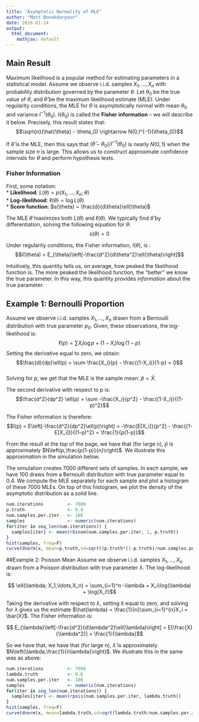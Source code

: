 ```yaml
---
title: "Asymptotic Normality of MLE"
author: "Matt Bonakdarpour"
date: 2016-01-14
output: 
  html_document:
    mathjax: default
---
```


## Main Result
Maximum likelihood is a popular method for estimating parameters in a statistical model. Assume we observe i.i.d. samples $X_1,\ldots,X_n$ with probability distribution governed by the parameter $\theta$. Let $\theta_0$ be the true value of $\theta$, and $\hat{\theta}$ be the maximum likelihood estimate (MLE). Under regularity conditions, the MLE for $\theta$ is asymptotically normal with mean $\theta_0$ and variance $I^{-1}(\theta_0)$. $I(\theta_0)$ is called the **Fisher information** -- we will describe it below. Precisely, this result states that:
$$\sqrt{n}(\hat{\theta} - \theta_0) \rightarrow N(0,I^{-1}(\theta_0))$$

If $\hat{\theta}$ is the MLE, then this says that $(\hat{\theta} - \theta_0)/I^{-1}(\theta_0)$ is nearly $N(0,1)$ when the sample size $n$ is large. This allows us to construct approximate confidence intervals for $\theta$ and perform hypothesis tests. 

### Fisher Information
First, some notation:  
* **Likelihood**: $L(\theta) = p(X_1,\ldots,X_n;\theta)$  
* **Log-likelihood**: $\ell(\theta) = \log{L(\theta)}$  
* **Score function**: $s(\theta) = \frac{d}{d\theta}\ell(\theta)$

The MLE $\hat{\theta}$ maximizes both $L(\theta)$ and $\ell(\theta)$. We typically find $\hat{\theta}$ by differentiation, solving the following equation for $\theta$:  
$$s(\theta) = 0$$  

Under regularity conditions, the Fisher information, $I(\theta)$, is :
$$I(\theta) = E_{\theta}\left[-\frac{d^2}{d\theta^2}\ell(\theta)\right]$$

Intuitively, this quantity tells us, on average, how peaked the likelihood function is. The more peaked the likelihood function, the "better" we know the true parameter. In this way, this quantity provides *information* about the true parameter. 

## Example 1: Bernoulli Proportion
Assume we observe i.i.d. samples $X_1,\ldots,X_n$ drawn from a Bernoulli distribution with true parameter $p_0$. Given, these observations, the log-likelihood is:
$$\ell(p) = \sum X_i\log{p} + (1-X_i)\log(1-p)$$
Setting the derivative equal to zero, we obtain:  
$$\frac{d}{dp}\ell(p) = \sum \frac{X_i}{p} - \frac{(1-X_i)}{1-p} = 0$$  
Solving for $p$, we get that the MLE is the sample mean: $\hat{p} = \bar{X}$.

The second derivative with respect to p is:  
$$\frac{d^2}{dp^2} \ell(p) = \sum -\frac{X_i}{p^2} - \frac{(1-X_i)}{(1-p)^2}$$

The Fisher information is therefore:
$$I(p) = E\left[-\frac{d^2}{dp^2}\ell(p)\right] = -\frac{E[X_i]}{p^2} - \frac{(1-E[X_i])}{(1-p)^2} = \frac{1}{p(1-p)}$$

From the result at the top of the page, we have that (for large n), $\hat{p}$ is approximately $N\left(p,\frac{p(1-p)}{n}\right)$. We illustrate this approximation in the simulation below. 

The simulation creates 7000 different sets of samples. In each sample, we have 100 draws from a Bernoulli distribution with true parameter equal to 0.4. We compute the MLE separately for each sample and plot a histogram of these 7000 MLEs. On top of this histogram, we plot the density of the asymptotic distribution as a solid line. 

```r
num.iterations         <- 7000
p.truth                <- 0.4
num.samples.per.iter   <- 100
samples                <- numeric(num.iterations)
for(iter in seq_len(num.iterations)) {
  samples[iter] <- mean(rbinom(num.samples.per.iter, 1, p.truth))
}
hist(samples, freq=F)
curve(dnorm(x, mean=p.truth,sd=sqrt((p.truth*(1-p.truth)/num.samples.per.iter) )), .25, .55, lwd=2, xlab = "", ylab = "", add = T)
```

##Example 2: Poisson Mean 
Assume we observe i.i.d. samples $X_1,\ldots,X_n$ drawn from a Poisson distribution with true parameter $\lambda$. The log-likelihood is: 

$$ \ell(\lambda; X_1,\ldots,X_n) = \sum_{i=1}^n -\lambda + X_i\log(\lambda) + \log(X_i!)$$

Taking the derivative with respect to $\lambda$, setting it equal to zero, and solving for $\lambda$ gives us the estimate $\hat{lambda} = \frac{1}{n}\sum_{i=1}^{n}X_i = \bar{X}$. The Fisher information is: 

$$ E_{\lambda}\left[-\frac{d^2}{d\lambda^2}\ell(\lambda)\right] = E[\frac{X}{\lambda^2}] = \frac{1}{\lambda}$$

So we have that, we have that (for large n), $\hat{\lambda}$ is approximately $N\left(\lambda,\frac{1}{n\lambda}\right)$. We illustrate this in the same was as above:

```r
num.iterations         <- 7000
lambda.truth           <- 0.8
num.samples.per.iter   <- 100
samples                <- numeric(num.iterations)
for(iter in seq_len(num.iterations)) {
  samples[iter] <- mean(rpois(num.samples.per.iter, lambda.truth))
}
hist(samples, freq=F)
curve(dnorm(x, mean=lambda.truth,sd=sqrt(lambda.truth/num.samples.per.iter) ), 0.4, 1.2, lwd=2, xlab = "", ylab = "", add = T)
```

